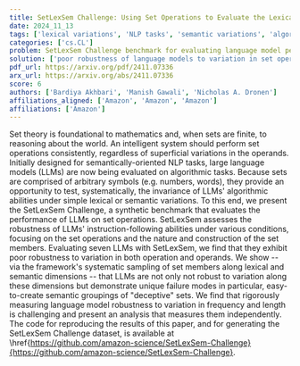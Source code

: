 ```yaml
---
title: SetLexSem Challenge: Using Set Operations to Evaluate the Lexical and Semantic Robustness of Language Models
date: 2024_11_13
tags: ['lexical variations', 'NLP tasks', 'semantic variations', 'algorithmic tasks', 'instruction-following abilities', 'set operations', 'set theory', 'robustness evaluation', 'synthetic benchmark', 'language models']
categories: ['cs.CL']
problem: SetLexSem Challenge benchmark for evaluating language model performance
solution: ['poor robustness of language models to variation in set operations and operands']
pdf_url: https://arxiv.org/pdf/2411.07336
arx_url: https://arxiv.org/abs/2411.07336
score: 6
authors: ['Bardiya Akhbari', 'Manish Gawali', 'Nicholas A. Dronen']
affiliations_aligned: ['Amazon', 'Amazon', 'Amazon']
affiliations: ['Amazon']
---
```



Set theory is foundational to mathematics and, when sets are finite, to reasoning about the world. An intelligent system should perform set operations consistently, regardless of superficial variations in the operands. Initially designed for semantically-oriented NLP tasks, large language models (LLMs) are now being evaluated on algorithmic tasks. Because sets are comprised of arbitrary symbols (e.g. numbers, words), they provide an opportunity to test, systematically, the invariance of LLMs' algorithmic abilities under simple lexical or semantic variations. To this end, we present the SetLexSem Challenge, a synthetic benchmark that evaluates the performance of LLMs on set operations. SetLexSem assesses the robustness of LLMs' instruction-following abilities under various conditions, focusing on the set operations and the nature and construction of the set members. Evaluating seven LLMs with SetLexSem, we find that they exhibit poor robustness to variation in both operation and operands. We show -- via the framework's systematic sampling of set members along lexical and semantic dimensions -- that LLMs are not only not robust to variation along these dimensions but demonstrate unique failure modes in particular, easy-to-create semantic groupings of "deceptive" sets. We find that rigorously measuring language model robustness to variation in frequency and length is challenging and present an analysis that measures them independently. The code for reproducing the results of this paper, and for generating the SetLexSem Challenge dataset, is available at \href{https://github.com/amazon-science/SetLexSem-Challenge}{https://github.com/amazon-science/SetLexSem-Challenge}.